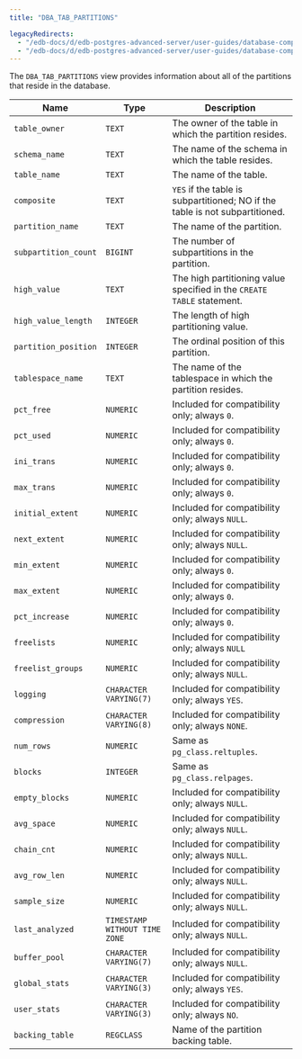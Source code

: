 ```yaml
---
title: "DBA_TAB_PARTITIONS"

legacyRedirects:
  - "/edb-docs/d/edb-postgres-advanced-server/user-guides/database-compatibility-for-oracle-developers-catalog-views-guide/13/dba_tab_partitions.html"
  - "/edb-docs/d/edb-postgres-advanced-server/user-guides/database-compatibility-for-oracle-developers-catalog-views-guide/latest/dba_tab_partitions.html"
---
```


<div id="dba_tab_partitions" class="registered_link"></div>

The `DBA_TAB_PARTITIONS` view provides information about all of the partitions that reside in the database.

| Name                 | Type                          | Description                                                                  |
| -------------------- | ----------------------------- | ---------------------------------------------------------------------------- |
| `table_owner`        | `TEXT`                        | The owner of the table in which the partition resides.                       |
| `schema_name`        | `TEXT`                        | The name of the schema in which the table resides.                           |
| `table_name`         | `TEXT`                        | The name of the table.                                                       |
| `composite`          | `TEXT`                        | `YES` if the table is subpartitioned; NO if the table is not subpartitioned. |
| `partition_name`     | `TEXT`                        | The name of the partition.                                                   |
| `subpartition_count` | `BIGINT`                      | The number of subpartitions in the partition.                                |
| `high_value`         | `TEXT`                        | The high partitioning value specified in the `CREATE TABLE` statement.       |
| `high_value_length`  | `INTEGER`                     | The length of high partitioning value.                                       |
| `partition_position` | `INTEGER`                     | The ordinal position of this partition.                                      |
| `tablespace_name`    | `TEXT`                        | The name of the tablespace in which the partition resides.                   |
| `pct_free`           | `NUMERIC`                     | Included for compatibility only; always `0`.                                 |
| `pct_used`           | `NUMERIC`                     | Included for compatibility only; always `0`.                                 |
| `ini_trans`          | `NUMERIC`                     | Included for compatibility only; always `0`.                                 |
| `max_trans`          | `NUMERIC`                     | Included for compatibility only; always `0`.                                 |
| `initial_extent`     | `NUMERIC`                     | Included for compatibility only; always `NULL`.                              |
| `next_extent`        | `NUMERIC`                     | Included for compatibility only; always `NULL`.                              |
| `min_extent`         | `NUMERIC`                     | Included for compatibility only; always `0`.                                 |
| `max_extent`         | `NUMERIC`                     | Included for compatibility only; always `0`.                                 |
| `pct_increase`       | `NUMERIC`                     | Included for compatibility only; always `0`.                                 |
| `freelists`          | `NUMERIC`                     | Included for compatibility only; always `NULL`                               |
| `freelist_groups`    | `NUMERIC`                     | Included for compatibility only; always `NULL`.                              |
| `logging`            | `CHARACTER VARYING(7)`        | Included for compatibility only; always `YES`.                               |
| `compression`        | `CHARACTER VARYING(8)`        | Included for compatibility only; always `NONE`.                              |
| `num_rows`           | `NUMERIC`                     | Same as `pg_class.reltuples`.                                                |
| `blocks`             | `INTEGER`                     | Same as `pg_class.relpages`.                                                 |
| `empty_blocks`       | `NUMERIC`                     | Included for compatibility only; always `NULL`.                              |
| `avg_space`          | `NUMERIC`                     | Included for compatibility only; always `NULL`.                              |
| `chain_cnt`          | `NUMERIC`                     | Included for compatibility only; always `NULL`.                              |
| `avg_row_len`        | `NUMERIC`                     | Included for compatibility only; always `NULL`.                              |
| `sample_size`        | `NUMERIC`                     | Included for compatibility only; always `NULL`.                              |
| `last_analyzed`      | `TIMESTAMP WITHOUT TIME ZONE` | Included for compatibility only; always `NULL`.                              |
| `buffer_pool`        | `CHARACTER VARYING(7)`        | Included for compatibility only; always `NULL`.                              |
| `global_stats`       | `CHARACTER VARYING(3)`        | Included for compatibility only; always `YES`.                               |
| `user_stats`         | `CHARACTER VARYING(3)`        | Included for compatibility only; always `NO`.                                |
| `backing_table`      | `REGCLASS`                    | Name of the partition backing table.                                         |
